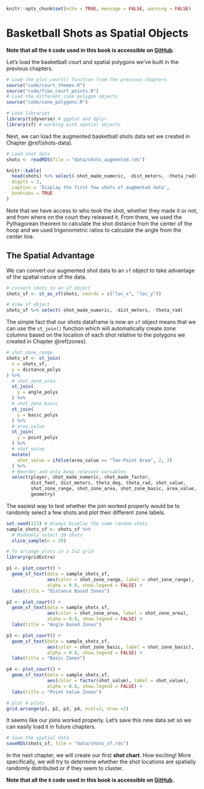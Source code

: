 ```{r setup, include=FALSE}
knitr::opts_chunk$set(echo = TRUE, message = FALSE, warning = FALSE)
```

# Basketball Shots as Spatial Objects {#spatial}

__Note that all the ```R``` code used in this book is accessible on [GitHub](https://github.com/olivierchabot17/ballbook).__

Let's load the basketball court and spatial polygons we've built in the previous chapters.

```{r}
# Load the plot_court() function from the previous chapters
source("code/court_themes.R")
source("code/fiba_court_points.R")
# Load the different zone polygon objects
source("code/zone_polygons.R")

# Load libraries
library(tidyverse) # ggplot and dplyr
library(sf) # working with spatial objects
```

Next, we can load the augmented basketball shots data set we created in Chapter \@ref(shots-data).

```{r}
# Load shot data
shots <- readRDS(file = "data/shots_augmented.rds")
```

```{r full-metrics, tidy=FALSE, echo = FALSE}
knitr::kable(
  head(shots) %>% select(-shot_made_numeric, -dist_meters, -theta_rad),
  digits = 2,
  caption = 'Display the first few shots of augmented data',
  booktabs = TRUE
)
```

Note that we have access to who took the shot, whether they made it or not, and from where on the court they released it. From there, we used the Pythagorean theorem to calculate the shot distance from the center of the hoop and we used trigonometric ratios to calculate the angle from the center line. 

## The Spatial Advantage 

We can convert our augmented shot data to an `sf` object to take advantage of the spatial nature of the data.

```{r}
# convert shots to an sf object
shots_sf <- st_as_sf(shots, coords = c("loc_x", "loc_y"))

# View sf object
shots_sf %>% select(-shot_made_numeric, -dist_meters, -theta_rad)
```

The simple fact that our shots dataframe is now an `sf` object means that we can use the `st_join()` function which will automatically create zone columns based on the location of each shot relative to the polygons we created in Chapter \@ref(zones).

```{r}
# shot_zone_range
shots_sf <- st_join(
  x = shots_sf,
  y = distance_polys
) %>%
  # shot_zone_area
  st_join(
    y = angle_polys
  ) %>%
  # shot_zone_basic
  st_join(
    y = basic_polys
  ) %>%
  # area_value
  st_join(
    y = point_polys
  ) %>%
  # shot_value
  mutate(
    shot_value = ifelse(area_value == "Two-Point Area", 2, 3)
  ) %>%
  # Reorder and only keep relevant variables
  select(player, shot_made_numeric, shot_made_factor,
         dist_feet, dist_meters, theta_deg, theta_rad, shot_value,
         shot_zone_range, shot_zone_area, shot_zone_basic, area_value,
         geometry)
```

The easiest way to test whether the join worked properly would be to randomly select a few shots and plot their different zone labels.

```{r}
set.seed(123) # Always Display the same random shots
sample_shots_sf <- shots_sf %>% 
  # Randomly select 20 shots
  slice_sample(n = 20)
```

```{r, echo = FALSE, fig.cap = 'Check labels for the same20 random shots', out.width='100%', fig.align='center'}

# To arrange plots in a 2x2 grid
library(gridExtra)

p1 <- plot_court() +
  geom_sf_text(data = sample_shots_sf,
               aes(color = shot_zone_range, label = shot_zone_range),
               alpha = 0.8, show.legend = FALSE) +
  labs(title = "Distance Based Zones")

p2 <- plot_court() +
  geom_sf_text(data = sample_shots_sf,
               aes(color = shot_zone_area, label = shot_zone_area),
               alpha = 0.8, show.legend = FALSE) +
  labs(title = "Angle Based Zones")

p3 <- plot_court() +
  geom_sf_text(data = sample_shots_sf,
               aes(color = shot_zone_basic, label = shot_zone_basic),
               alpha = 0.8, show.legend = FALSE) +
  labs(title = "Basic Zones")

p4 <- plot_court() +
  geom_sf_text(data = sample_shots_sf,
               aes(color = factor(shot_value), label = shot_value),
               alpha = 0.8, show.legend = FALSE) +
  labs(title = "Point Value Zones")

# plot 4 plots
grid.arrange(p1, p2, p3, p4, ncol=2, nrow =2)
```

It seems like our joins worked properly. Let's save this new data set so we can easily load it in future chapters.

```{r, eval = FALSE}
# Save the spatial data
saveRDS(shots_sf, file = "data/shots_sf.rds")
```


In the next chapter, we will create our first __shot chart__. How exciting! More specifically, we will try to determine whether the shot locations are spatially randomly distributed or if they seem to cluster.

__Note that all the ```R``` code used in this book is accessible on [GitHub](https://github.com/olivierchabot17/ballbook).__



